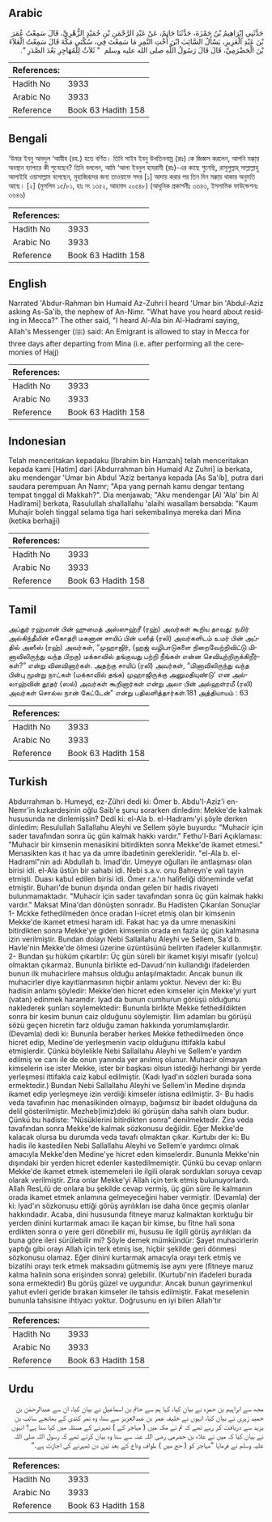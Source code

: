 ## Arabic


<div dir="rtl" lang="ar" style={{fontSize:'larger',backgroundColor:'#f8f9fa',padding:20}}>
حَدَّثَنِي إِبْرَاهِيمُ بْنُ حَمْزَةَ، حَدَّثَنَا حَاتِمٌ، عَنْ عَبْدِ الرَّحْمَنِ بْنِ حُمَيْدٍ الزُّهْرِيِّ، قَالَ سَمِعْتُ عُمَرَ بْنَ عَبْدِ الْعَزِيزِ، يَسْأَلُ السَّائِبَ ابْنَ أُخْتِ النَّمِرِ مَا سَمِعْتَ فِي، سُكْنَى مَكَّةَ قَالَ سَمِعْتُ الْعَلاَءَ بْنَ الْحَضْرَمِيِّ، قَالَ قَالَ رَسُولُ اللَّهِ صلى الله عليه وسلم ‏ "‏ ثَلاَثٌ لِلْمُهَاجِرِ بَعْدَ الصَّدَرِ ‏"‏‏.‏
</div>
<div style={{backgroundColor:'#f8f9fa',padding:20, marginBottom: 10}}><table> <thead> <tr> <th>References:</th> <th></th> </tr> </thead> <tbody><tr><td>Hadith No</td><td>3933</td></tr><tr><td>Arabic No</td><td>3933</td></tr><tr><td>Reference</td><td>Book 63 Hadith 158</td></tr></tbody></table></div>

## Bengali


<div dir="ltr" lang="bn" style={{fontSize:'larger',backgroundColor:'#f8f9fa',padding:20}}>
‘উমার ইবনু আবদুল ‘আযীয (রহ.) হতে বর্ণিত। তিনি সাইব ইবনু উখতিননাম্র (রাঃ) কে জিজ্ঞস করলেন, আপনি মক্কা্য় অবস্থান ব্যাপারে কী শুনেছেন? তিনি বললেন, আমি ‘আলা ইবনুল হাযরামী (রাঃ)-এর কাছে শুনেছি, রাসূলুল্লাহ্ সাল্লাল্লাহু আলাইহি ওয়াসাল্লাম বলেছেন, মুহাজিরদের জন্য তাওয়াফে সদর [১] আদায় করার পর তিন দিন মক্কা্য় থাকার অনুমতি আছে। [২] (মুসলিম ১৫/৮১, হাঃ নং ১৩৫২, আহমাদ ২০৫৪৮) (আধুনিক প্রকাশনীঃ ৩৬৪৩, ইসলামিক ফাউন্ডেশনঃ ৩৬৪৬)
</div>
<div style={{backgroundColor:'#f8f9fa',padding:20, marginBottom: 10}}><table> <thead> <tr> <th>References:</th> <th></th> </tr> </thead> <tbody><tr><td>Hadith No</td><td>3933</td></tr><tr><td>Arabic No</td><td>3933</td></tr><tr><td>Reference</td><td>Book 63 Hadith 158</td></tr></tbody></table></div>

## English


<div dir="ltr" lang="en" style={{fontSize:'larger',backgroundColor:'#f8f9fa',padding:20}}>
Narrated 'Abdur-Rahman bin Humaid Az-Zuhri:I heard 'Umar bin 'Abdul-Aziz asking As-Sa'ib, the nephew of An-Nimr. "What have you heard about residing in Mecca?" The other said, "I heard Al-Ala bin Al-Hadrami saying, Allah's Messenger (ﷺ) said: An Emigrant is allowed to stay in Mecca for three days after departing from Mina (i.e. after performing all the ceremonies of Hajj)
</div>
<div style={{backgroundColor:'#f8f9fa',padding:20, marginBottom: 10}}><table> <thead> <tr> <th>References:</th> <th></th> </tr> </thead> <tbody><tr><td>Hadith No</td><td>3933</td></tr><tr><td>Arabic No</td><td>3933</td></tr><tr><td>Reference</td><td>Book 63 Hadith 158</td></tr></tbody></table></div>

## Indonesian


<div dir="ltr" lang="id" style={{fontSize:'larger',backgroundColor:'#f8f9fa',padding:20}}>
Telah menceritakan kepadaku [Ibrahim bin Hamzah] telah menceritakan kepada kami [Hatim] dari [Abdurrahman bin Humaid Az Zuhri] ia berkata, aku mendengar 'Umar bin Abdul 'Aziz bertanya kepada [As Sa'ib], putra dari saudara perempuan An Namr; "Apa yang pernah kamu dengar tentang tempat tinggal di Makkah?". Dia menjawab; "Aku mendengar [Al 'Ala' bin Al Hadlrami] berkata, Rasulullah shallallahu 'alaihi wasallam bersabda: "Kaum Muhajir boleh tinggal selama tiga hari sekembalinya mereka dari Mina (ketika berhajji)
</div>
<div style={{backgroundColor:'#f8f9fa',padding:20, marginBottom: 10}}><table> <thead> <tr> <th>References:</th> <th></th> </tr> </thead> <tbody><tr><td>Hadith No</td><td>3933</td></tr><tr><td>Arabic No</td><td>3933</td></tr><tr><td>Reference</td><td>Book 63 Hadith 158</td></tr></tbody></table></div>

## Tamil


<div dir="ltr" lang="ta" style={{fontSize:'larger',backgroundColor:'#f8f9fa',padding:20}}>
அப்துர் ரஹ்மான் பின் ஹுமைத் அஸ்ஸுஹ்ரீ (ரஹ்) அவர்கள் கூறிய தாவது: நமிர் அல்கிந்தீயின் சகோதரி மகனான சாயிப் பின் யஸீத் (ரலி) அவர்களிடம் உமர் பின் அப்தில் அஸீஸ் (ரஹ்) அவர்கள், “முஹாஜிர், (ஹஜ் வழிபாடுகளை நிறைவேற்றிவிட்டு மினாவிலிருந்து வந்த பிறகு) மக்காவில் தங்குவது பற்றி நீங்கள் என்ன செவியுற்றிருக்கிறீர்கள்?” என்று வினவினார்கள். அதற்கு சாயிப் (ரலி) அவர்கள், “மினாவிலிருந்து வந்த பின்பு மூன்று நாட்கள் (மக்காவில் தங்க) முஹாஜிருக்கு அனுமதியுண்டு' என அல்லாஹ்வின் தூதர் (ஸல்) அவர்கள் கூறினார்கள் என்று அலா பின் அல்ஹள்ரமீ (ரலி) அவர்கள் சொல்ல நான் கேட்டேன்” என்று பதிலளித்தார்கள்.181 அத்தியாயம் : 63
</div>
<div style={{backgroundColor:'#f8f9fa',padding:20, marginBottom: 10}}><table> <thead> <tr> <th>References:</th> <th></th> </tr> </thead> <tbody><tr><td>Hadith No</td><td>3933</td></tr><tr><td>Arabic No</td><td>3933</td></tr><tr><td>Reference</td><td>Book 63 Hadith 158</td></tr></tbody></table></div>

## Turkish


<div dir="ltr" lang="tr" style={{fontSize:'larger',backgroundColor:'#f8f9fa',padding:20}}>
Abdurrahman b. Humeyd, ez-Zühri dedi ki: Ömer b. Abdu'l-Aziz'i en-Nemr'in kızkardeşinin oğlu Saib'e şunu sorarken dinledim: Mekke'de kalmak hususunda ne dinlemişsin? Dedi ki: el-Ala b. el-Hadramı'yi şöyle derken dinledim: Resulullah Sallallahu Aleyhi ve Sellem şöyle buyurdu: "Muhacir için sader tavafından sonra üç gün kalmak hakkı vardır." Fethu'l-Bari Açıklaması: "Muhacir bir kimsenin menasikini bitirdikten sonra Mekke'de ikamet etmesi." Menasikten kas ıt hac ya da umre ibadetinin gerekleridir. "el-Ala b. el-Hadraml"nin adı Abdullah b. İmad'dır. Umeyye oğulları ile antlaşması olan birisi idi. el-Ala üstün bir sahabi idi. Nebi s.a.v. onu Bahreyn'e vali tayin etmişti. Duası kabul edilen birisi idi. Ömer r.a.'ın halifeliği döneminde vefat etmiştir. Buhari'de bunun dışında ondan gelen bir hadis rivayeti bulunmamaktadır. "Muhacir için sader tavafından sonra üç gün kalmak hakkı vardır." Maksat Mina'dan dönüşten sonradır. Bu Hadisten Çıkarılan Sonuçlar 1- Mckke fethedilmeden önce oradan I-ıicret etmiş olan bir kimsenin Mekke'de ikamet etmesi haram idi. Fakat hac ya da umre menasikini bitirdikten sonra Mekke'ye giden kimsenin orada en fazla üç gün kalmasına izin verilmiştir. Bundan dolayı Nebi Sallallahu Aleyhi ve Sellem, Sa'd b. Havle'nin Mekke'de ölmesi üzerine üzüntüsünü belirten ifadeler kullanmıştır. 2- Bundan şu hüküm çıkartılır: Üç gün süreli bir ikamet kişiyi misafir (yolcu) olmaktan çıkarmaz. Bununla birlikte ed-Davudı'nin kullandığı ifadelerden bunun ilk muhacirlere mahsus olduğu anlaşılmaktadır. Ancak bunun ilk muhacirler diye kayıtlanmasının hiçbir anlamı yoktur. Nevevı der ki: Bu hadisin anlamı şöyledir: Mekke'den hicret eden kimseler için Mekke'yi yurt (vatan) edinmek haramdır. lyad da bunun cumhurun görüşü olduğunu naklederek şunları söylemektedir: Bununla birlikte Mekke fethedildikten sonra bir kesim bunun caiz olduğunu söylemiştir. İlim adamları bu görüşü sözü geçen hicretin farz olduğu zaman hakkında yorumlamışlardır. (Devamla) dedi ki: Bununla beraber herkes Mekke fethedilmeden önce hicret edip, Medine'de yerleşmenin vacip olduğunu ittifakla kabul etmişlerdir. Çünkü böylelikle Nebi Sallallahu Aleyhi ve Sellem'e yardım edilmiş ve canı ile de onun yanında yer anılmış olunur. Muhacir olmayan kimselerin ise ister Mekke, ister bir başkası olsun istediği herhangi bir yerde yerleşmesi ittifakla caiz kabul edilmiştir. (Kadı Iyad'ın sözleri burada sona ermektedir.) Bundan Nebi Sallallahu Aleyhi ve Sellem'in Medine dışında ikamet edip yerleşmeye izin verdiği kimseler istisna edilmiştir. 3- Bu hadis veda tavafının hac menasikinden olmayıp, bağımsız bir ibadet olduğuna da delil gösterilmiştir. Mezheb(imiz)deki iki görüşün daha sahih olanı budur. Çünkü bu hadiste: "Nüsüklerini bitirdikten sonra" denilmektedir. Zira veda tavafından sonra Mekke'de kalmak sözkonusu değildir. Eğer Mekke'de kalacak olursa bu durumda veda tavafı olmaktan çıkar. Kurtubı der ki: Bu hadis ile kastedilen Nebi Sallallahu Aleyhi ve Sellem'e yardımcı olmak amacıyla Mekke'den Medine'ye hicret eden kimselerdir. Bununla Mekke'nin dışındaki bir yerden hicret edenler kastedilmemiştir. Çünkü bu cevap onların Mekke'de ikamet etmek istememeleri ile ilgili olarak sordukları soruya cevap olarak verilmiştir. Zira onlar Mekke'yi Allah için terk etmiş bulunuyorlardı. Allah ResLılü de onlara bu şekilde cevap vermiş, üç gün süre ile kalmanın orada ikamet etmek anlamına gelmeyeceğini haber vermiştir. (Devamla) der ki: lyad'ın sözkonusu ettiği görüş ayrılıkları ise daha önce geçmiş olanlar hakkındadır. Acaba, dini hususunda fitneye maruz kalmaktan korktuğu bir yerden dinini kurtarmak amacı ile kaçan bir kimse, bu fitne hali sona erdikten sonra o yere geri dönebilir mi, hususu ile ilgili görüş ayrılıkları da buna göre ileri sürülebilir mi? Şöyle demek mümkündür: Şayet muhacirlerin yaptığı gibi orayı Allah için terk etmiş ise, hiçbir şekilde geri dönmesi sözkonusu olamaz. Eğer dinini kurtarmak amacıyla orayı terk etmiş ve bizatihi orayı terk etmek maksadını gütmemiş ise aynı yere (fitneye maruz kalma halinin sona erişinden sonra) gelebilir. (Kurtubi'nin ifadeleri burada sona ermektedir) Bu görüş güzel ve uygundur. Ancak bunun gayrimenkul yahut evleri geride bırakan kimseler ile tahsis edilmiştir. Fakat meselenin bununla tahsisine ihtiyacı yoktur. Doğrusunu en iyi bilen Allah'tır
</div>
<div style={{backgroundColor:'#f8f9fa',padding:20, marginBottom: 10}}><table> <thead> <tr> <th>References:</th> <th></th> </tr> </thead> <tbody><tr><td>Hadith No</td><td>3933</td></tr><tr><td>Arabic No</td><td>3933</td></tr><tr><td>Reference</td><td>Book 63 Hadith 158</td></tr></tbody></table></div>

## Urdu


<div dir="rtl" lang="ur" style={{fontSize:'larger',backgroundColor:'#f8f9fa',padding:20}}>
مجھ سے ابراہیم بن حمزہ نے بیان کیا، کہا ہم سے حاتم بن اسماعیل نے بیان کیا، ان سے عبدالرحمٰن بن حمید زہری نے بیان کیا، انہوں نے خلیفہ عمر بن عبدالعزیز سے سنا، وہ نمر کندی کے بھانجے سائب بن یزید سے دریافت کر رہے تھے کہ تم نے مکہ میں ( مہاجر کے ) ٹھہرنے کے مسئلہ میں کیا سنا ہے؟ انہوں نے بیان کیا کہ میں نے علاء بن حضرمی رضی اللہ عنہ سے سنا وہ بیان کرتے تھے کہ رسول اللہ صلی اللہ علیہ وسلم نے فرمایا ”مہاجر کو ( حج میں ) طواف وداع کے بعد تین دن ٹھہرنے کی اجازت ہے۔“
</div>
<div style={{backgroundColor:'#f8f9fa',padding:20, marginBottom: 10}}><table> <thead> <tr> <th>References:</th> <th></th> </tr> </thead> <tbody><tr><td>Hadith No</td><td>3933</td></tr><tr><td>Arabic No</td><td>3933</td></tr><tr><td>Reference</td><td>Book 63 Hadith 158</td></tr></tbody></table></div>